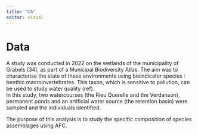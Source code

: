 ```yaml
---
title: "CA"
editor: visual
---
```


# Data 
A study was conducted in 2022 on the wetlands of the municipality of Grabels (34), as part of a Municipal Biodiversity Atlas. The aim was to characterise the state of these environments using bioindicator species : benthic macroinvertebrates. This taxon, which is sensitive to pollution, can be used to study water quality (ref).    
In this study, two watercourses (the Rieu Querelle and the Verdanson), permanent ponds and an artificial water source (the retention basin) were sampled and the individuals identified.

The purpose of this analysis is to study the specific composition of species assemblages using AFC. 